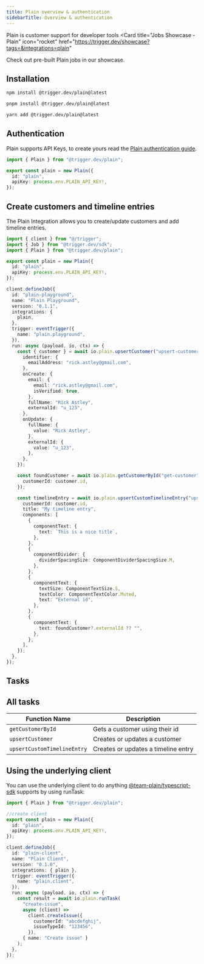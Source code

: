 ```yaml
---
title: Plain overview & authentication
sidebarTitle: Overview & authentication
---
```

Plain is customer support for developer tools
<Card
  title="Jobs Showcase - Plain"
  icon="rocket"
  href="https://trigger.dev/showcase?tags=&integrations=plain"
>
  Check out pre-built Plain jobs in our showcase.
</Card>


<Snippet file="integration-getting-started.mdx" />

## Installation

<CodeGroup>

```bash npm
npm install @trigger.dev/plain@latest
```

```bash pnpm
pnpm install @trigger.dev/plain@latest
```

```bash yarn
yarn add @trigger.dev/plain@latest
```

</CodeGroup>

## Authentication

Plain supports API Keys, to create yours read the [Plain authentication guide](https://www.plain.com/docs/graphql-api/authentication).

```ts
import { Plain } from "@trigger.dev/plain";

export const plain = new Plain({
  id: "plain",
  apiKey: process.env.PLAIN_API_KEY!,
});
```

## Create customers and timeline entries

The Plain Integration allows you to create/update customers and add timeline entries.

```ts
import { client } from "@/trigger";
import { Job } from "@trigger.dev/sdk";
import { Plain } from "@trigger.dev/plain";

export const plain = new Plain({
  id: "plain",
  apiKey: process.env.PLAIN_API_KEY!,
});

client.defineJob({
  id: "plain-playground",
  name: "Plain Playground",
  version: "0.1.1",
  integrations: {
    plain,
  },
  trigger: eventTrigger({
    name: "plain.playground",
  }),
  run: async (payload, io, ctx) => {
    const { customer } = await io.plain.upsertCustomer("upsert-customer", {
      identifier: {
        emailAddress: "rick.astley@gmail.com",
      },
      onCreate: {
        email: {
          email: "rick.astley@gmail.com",
          isVerified: true,
        },
        fullName: "Rick Astley",
        externalId: "u_123",
      },
      onUpdate: {
        fullName: {
          value: "Rick Astley",
        },
        externalId: {
          value: "u_123",
        },
      },
    });

    const foundCustomer = await io.plain.getCustomerById("get-customer", {
      customerId: customer.id,
    });

    const timelineEntry = await io.plain.upsertCustomTimelineEntry("upsert-timeline-entry", {
      customerId: customer.id,
      title: "My timeline entry",
      components: [
        {
          componentText: {
            text: `This is a nice title`,
          },
        },
        {
          componentDivider: {
            dividerSpacingSize: ComponentDividerSpacingSize.M,
          },
        },
        {
          componentText: {
            textSize: ComponentTextSize.S,
            textColor: ComponentTextColor.Muted,
            text: "External id",
          },
        },
        {
          componentText: {
            text: foundCustomer?.externalId ?? "",
          },
        },
      ],
    });
  },
});
```

## Tasks

## All tasks

| Function Name               | Description                         |
| --------------------------- | ----------------------------------- |
| `getCustomerById`           | Gets a customer using their id      |
| `upsertCustomer`            | Creates or updates a customer       |
| `upsertCustomTimelineEntry` | Creates or updates a timeline entry |

## Using the underlying client

You can use the underlying client to do anything [@team-plain/typescript-sdk](https://github.com/team-plain/typescript-sdk) supports by using runTask:

```ts
import { Plain } from "@trigger.dev/plain";

//create client
export const plain = new Plain({
  id: "plain",
  apiKey: process.env.PLAIN_API_KEY!,
});

client.defineJob({
  id: "plain-client",
  name: "Plain Client",
  version: "0.1.0",
  integrations: { plain },
  trigger: eventTrigger({
    name: "plain.client",
  }),
  run: async (payload, io, ctx) => {
    const result = await io.plain.runTask(
      "create-issue",
      async (client) =>
        client.createIssue({
          customerId: "abcdefghij",
          issueTypeId: "123456",
        }),
      { name: "Create issue" }
    );
  },
});
```

